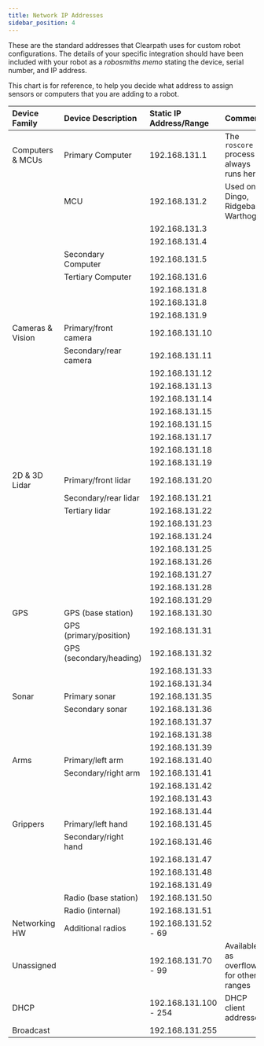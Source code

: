```yaml
---
title: Network IP Addresses
sidebar_position: 4
---
```


These are the standard addresses that Clearpath uses for custom robot configurations.
The details of your specific integration should have been included with your robot as a _robosmiths memo_
stating the device, serial number, and IP address.

This chart is for reference, to help you decide what address to assign sensors or computers that you are adding to a robot.

| Device Family    | Device Description      | Static IP Address/Range | Comments                               |
| :--------------- | :---------------------- | :---------------------- | :------------------------------------- |
| Computers & MCUs | Primary Computer        | 192.168.131.1           | The `roscore` process always runs here |
|                  | MCU                     | 192.168.131.2           | Used on Dingo, Ridgeback, Warthog      |
|                  |                         | 192.168.131.3           |                                        |
|                  |                         | 192.168.131.4           |                                        |
|                  | Secondary Computer      | 192.168.131.5           |                                        |
|                  | Tertiary Computer       | 192.168.131.6           |                                        |
|                  |                         | 192.168.131.8           |                                        |
|                  |                         | 192.168.131.8           |                                        |
|                  |                         | 192.168.131.9           |                                        |
| Cameras & Vision | Primary/front camera    | 192.168.131.10          |                                        |
|                  | Secondary/rear camera   | 192.168.131.11          |                                        |
|                  |                         | 192.168.131.12          |                                        |
|                  |                         | 192.168.131.13          |                                        |
|                  |                         | 192.168.131.14          |                                        |
|                  |                         | 192.168.131.15          |                                        |
|                  |                         | 192.168.131.15          |                                        |
|                  |                         | 192.168.131.17          |                                        |
|                  |                         | 192.168.131.18          |                                        |
|                  |                         | 192.168.131.19          |                                        |
| 2D & 3D Lidar    | Primary/front lidar     | 192.168.131.20          |                                        |
|                  | Secondary/rear lidar    | 192.168.131.21          |                                        |
|                  | Tertiary lidar          | 192.168.131.22          |                                        |
|                  |                         | 192.168.131.23          |                                        |
|                  |                         | 192.168.131.24          |                                        |
|                  |                         | 192.168.131.25          |                                        |
|                  |                         | 192.168.131.26          |                                        |
|                  |                         | 192.168.131.27          |                                        |
|                  |                         | 192.168.131.28          |                                        |
|                  |                         | 192.168.131.29          |                                        |
| GPS              | GPS (base station)      | 192.168.131.30          |                                        |
|                  | GPS (primary/position)  | 192.168.131.31          |                                        |
|                  | GPS (secondary/heading) | 192.168.131.32          |                                        |
|                  |                         | 192.168.131.33          |                                        |
|                  |                         | 192.168.131.34          |                                        |
| Sonar            | Primary sonar           | 192.168.131.35          |                                        |
|                  | Secondary sonar         | 192.168.131.36          |                                        |
|                  |                         | 192.168.131.37          |                                        |
|                  |                         | 192.168.131.38          |                                        |
|                  |                         | 192.168.131.39          |                                        |
| Arms             | Primary/left arm        | 192.168.131.40          |                                        |
|                  | Secondary/right arm     | 192.168.131.41          |                                        |
|                  |                         | 192.168.131.42          |                                        |
|                  |                         | 192.168.131.43          |                                        |
|                  |                         | 192.168.131.44          |                                        |
| Grippers         | Primary/left hand       | 192.168.131.45          |                                        |
|                  | Secondary/right hand    | 192.168.131.46          |                                        |
|                  |                         | 192.168.131.47          |                                        |
|                  |                         | 192.168.131.48          |                                        |
|                  |                         | 192.168.131.49          |                                        |
|                  | Radio (base station)    | 192.168.131.50          |                                        |
|                  | Radio (internal)        | 192.168.131.51          |                                        |
| Networking HW    | Additional radios       | 192.168.131.52 - 69     |                                        |
| Unassigned       |                         | 192.168.131.70 - 99     | Available as overflow for other ranges |
| DHCP             |                         | 192.168.131.100 - 254   | DHCP client addresses                  |
| Broadcast        |                         | 192.168.131.255         |                                        |
